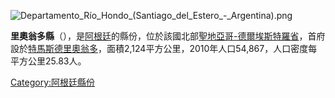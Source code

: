 [[Image:Departamento_Río_Hondo_(Santiago_del_Estero_-_Argentina).png|right]]
{{Coord|27|29|51|S|64|51|47|W|display=title}}

'''里奧翁多縣'''（{{lang-es|Departamento Río Hondo}}），是[[阿根廷|阿根廷]]的縣份，位於該國北部[[聖地亞哥-德爾埃斯特羅省|聖地亞哥-德爾埃斯特羅省]]，首府設於[[特馬斯德里奧翁多|特馬斯德里奧翁多]]，面積2,124平方公里，2010年人口54,867，人口密度每平方公里25.83人。

{{Argentina-geo-stub}}
[[Category:阿根廷縣份|Category:阿根廷縣份]]